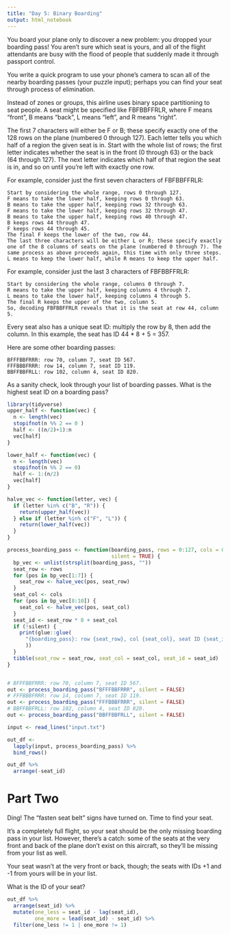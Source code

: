 ```yaml
---
title: "Day 5: Binary Boarding"
output: html_notebook
---
```


You board your plane only to discover a new problem: you dropped your boarding pass! You aren't sure which seat is yours, and all of the flight attendants are busy with the flood of people that suddenly made it through passport control.

You write a quick program to use your phone's camera to scan all of the nearby boarding passes (your puzzle input); perhaps you can find your seat through process of elimination.

Instead of zones or groups, this airline uses binary space partitioning to seat people. A seat might be specified like FBFBBFFRLR, where F means "front", B means "back", L means "left", and R means "right".

The first 7 characters will either be F or B; these specify exactly one of the 128 rows on the plane (numbered 0 through 127). Each letter tells you which half of a region the given seat is in. Start with the whole list of rows; the first letter indicates whether the seat is in the front (0 through 63) or the back (64 through 127). The next letter indicates which half of that region the seat is in, and so on until you're left with exactly one row.

For example, consider just the first seven characters of FBFBBFFRLR:
```
Start by considering the whole range, rows 0 through 127.
F means to take the lower half, keeping rows 0 through 63.
B means to take the upper half, keeping rows 32 through 63.
F means to take the lower half, keeping rows 32 through 47.
B means to take the upper half, keeping rows 40 through 47.
B keeps rows 44 through 47.
F keeps rows 44 through 45.
The final F keeps the lower of the two, row 44.
The last three characters will be either L or R; these specify exactly one of the 8 columns of seats on the plane (numbered 0 through 7). The same process as above proceeds again, this time with only three steps. L means to keep the lower half, while R means to keep the upper half.
```
For example, consider just the last 3 characters of FBFBBFFRLR:
```
Start by considering the whole range, columns 0 through 7.
R means to take the upper half, keeping columns 4 through 7.
L means to take the lower half, keeping columns 4 through 5.
The final R keeps the upper of the two, column 5.
So, decoding FBFBBFFRLR reveals that it is the seat at row 44, column 5.
```
Every seat also has a unique seat ID: multiply the row by 8, then add the column. In this example, the seat has ID 44 * 8 + 5 = 357.

Here are some other boarding passes:

```
BFFFBBFRRR: row 70, column 7, seat ID 567.
FFFBBBFRRR: row 14, column 7, seat ID 119.
BBFFBBFRLL: row 102, column 4, seat ID 820.
```
As a sanity check, look through your list of boarding passes. What is the highest seat ID on a boarding pass?

```r
library(tidyverse)
upper_half <- function(vec) {
  n <- length(vec)
  stopifnot(n %% 2 == 0 )
  half <- ((n/2)+1):n
  vec[half]
}

lower_half <- function(vec) {
  n <- length(vec)
  stopifnot(n %% 2 == 0)
  half <- 1:(n/2)
  vec[half]
}

halve_vec <- function(letter, vec) { 
  if (letter %in% c("B", "R")) {
    return(upper_half(vec))
  } else if (letter %in% c("F", "L")) {
    return(lower_half(vec))
  } 
}

process_boarding_pass <- function(boarding_pass, rows = 0:127, cols = 0:7, 
                                  silent = TRUE) {
  bp_vec <- unlist(strsplit(boarding_pass, ""))
  seat_row <- rows
  for (pos in bp_vec[1:7]) {
    seat_row <- halve_vec(pos, seat_row)
  }
  seat_col <- cols
  for (pos in bp_vec[8:10]) {
    seat_col <- halve_vec(pos, seat_col)
  }
  seat_id <- seat_row * 8 + seat_col
  if (!silent) {
    print(glue::glue(
      "{boarding_pass}: row {seat_row}, col {seat_col}, seat ID {seat_id}."
      ))
  }
  tibble(seat_row = seat_row, seat_col = seat_col, seat_id = seat_id)
}  


# BFFFBBFRRR: row 70, column 7, seat ID 567.
out <- process_boarding_pass("BFFFBBFRRR", silent = FALSE)
# FFFBBBFRRR: row 14, column 7, seat ID 119.
out <- process_boarding_pass("FFFBBBFRRR", silent = FALSE)
# BBFFBBFRLL: row 102, column 4, seat ID 820.
out <- process_boarding_pass("BBFFBBFRLL", silent = FALSE)
```
```r
input <- read_lines("input.txt")

out_df <- 
  lapply(input, process_boarding_pass) %>%
  bind_rows()

out_df %>% 
  arrange(-seat_id)
```

# Part Two 
Ding! The "fasten seat belt" signs have turned on. Time to find your seat.

It's a completely full flight, so your seat should be the only missing boarding pass in your list. However, there's a catch: some of the seats at the very front and back of the plane don't exist on this aircraft, so they'll be missing from your list as well.

Your seat wasn't at the very front or back, though; the seats with IDs +1 and -1 from yours will be in your list.

What is the ID of your seat?

```r
out_df %>%
  arrange(seat_id) %>%
  mutate(one_less = seat_id - lag(seat_id),
         one_more = lead(seat_id) - seat_id) %>%
  filter(one_less != 1 | one_more != 1)
```

